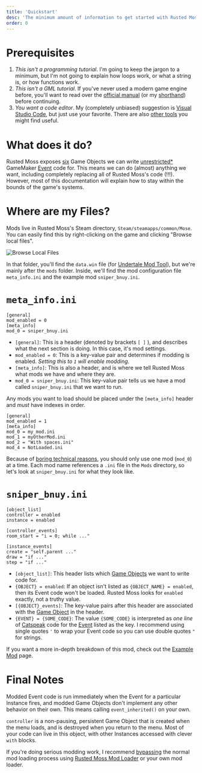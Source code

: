 ```yaml
---
title: 'Quickstart'
desc: 'The minimum amount of information to get started with Rusted Moss modding.'
order: 0
---
```


# Prerequisites

1. _This isn't a programming tutorial_. I'm going to keep the jargon to a minimum, but I'm not going to explain how loops work, or what a string is, or how functions work.
1. _This isn't a GML tutorial_. If you've never used a modern game engine before, you'll want to read over the [official manual](https://manual.gamemaker.io/lts/en) (or my [shorthand](/rm-docs/gml/architecture)) before continuing.
1. _You want a code editor_. My (completely unbiased) suggestion is [Visual Studio Code](https://code.visualstudio.com/), but just use your favorite. There are also [other tools](/rm-docs/intro/tools) you might find useful.

# What does it do?

Rusted Moss exposes [six](/rm-docs/gml/objects) Game Objects we can write [unrestricted\*](/rm-docs/modding/limitations) GameMaker [Event](/rm-docs/gml/events) code for. This means we can do (almost) anything we want, including completely replacing all of Rusted Moss's code (!!!). However, most of this documentation will explain how to stay within the bounds of the game's systems.

# Where are my Files?

Mods live in Rusted Moss's Steam directory, `Steam/steamapps/common/Mose`. You can easily find this by right-clicking on the game and clicking "Browse local files".

![Browse Local Files](/docs/browseLocalFiles.png)

In that folder, you'll find the `data.win` file (for [Undertale Mod Tool](rm-docs/modding/utmt)), but we're mainly after the `mods` folder. Inside, we'll find the mod configuration file `meta_info.ini` and the example mod `sniper_bnuy.ini`.

# `meta_info.ini`

```mini
[general]
mod_enabled = 0
[meta_info]
mod_0 = sniper_bnuy.ini
```

- `[general]`: This is a header (denoted by brackets `[ ]` ), and describes what the next section is doing. In this case, it's mod settings.
- `mod_enabled = 0`: This is a key-value pair and determines if modding is enabled. _Setting this to `1` will enable modding_.
- `[meta_info]`: This is also a header, and is where we tell Rusted Moss what mods we have and where they are.
- `mod_0 = sniper_bnuy.ini`: This key-value pair tells us we have a mod called `sniper_bnuy.ini` that we want to run.

Any mods you want to load should be placed under the `[meta_info]` header and _must_ have indexes in order.

```mini
[general]
mod_enabled = 1
[meta_info]
mod_0 = my_mod.ini
mod_1 = myOtherMod.ini
mod_2 = "With spaces.ini"
mod_4 = NotLoaded.ini
```

Because of [boring technical reasons](/rm-docs/modding/rmml#no-instance-sandboxing), you should only use one mod (`mod_0`) at a time. Each mod name references a `.ini` file in the `Mods` directory, so let's look at `sniper_bnuy.ini` for what they look like.

# `sniper_bnuy.ini`

```mini
[object_list]
controller = enabled
instance = enabled

[controller_events]
room_start = "i = 0; while ..."

[instance_events]
create = "self.parent ..."
draw = "if ..."
step = "if ..."
```

- `[object_list]`: This header lists which [Game Objects](/rm-docs/gml/objects) we want to write code for.
- `{OBJECT} = enabled`: If an object isn't listed as `{OBJECT_NAME} = enabled`, then its Event code won't be loaded. Rusted Moss looks for `enabled` exactly, not a truthy value.
- `[{OBJECT}_events]`: The key-value pairs after this header are associated with the [Game Object](/rm-docs/gml/objects) in the header.
- `{EVENT} = {SOME_CODE}`: The value `{SOME_CODE}` is interpreted as _one line_ of [Catspeak](/rm-docs/intro/language) code for the [Event](/rm-docs/gml/events) listed as the key. I recommend using single quotes `'` to wrap your Event code so you can use double quotes `"` for strings.

If you want a more in-depth breakdown of this mod, check out the [Example Mod](/rm-docs/intro/bnuy) page.

# Final Notes

Modded Event code is run immediately when the Event for a particular Instance fires, and modded Game Objects don't implement any other behavior on their own. This means calling `event_inherited()` on your own.

`controller` is a non-pausing, persistent Game Object that is created when the menu loads, and is destroyed when you return to the menu. Most of your code can live in this object, with other Instances accessed with clever `with` blocks.

If you're doing serious modding work, I recommend [bypassing](/rm-docs/mose/mods#globalmod_map) the normal mod loading process using [Rusted Moss Mod Loader](/rm-docs/modding/rmml) or your own mod loader.
